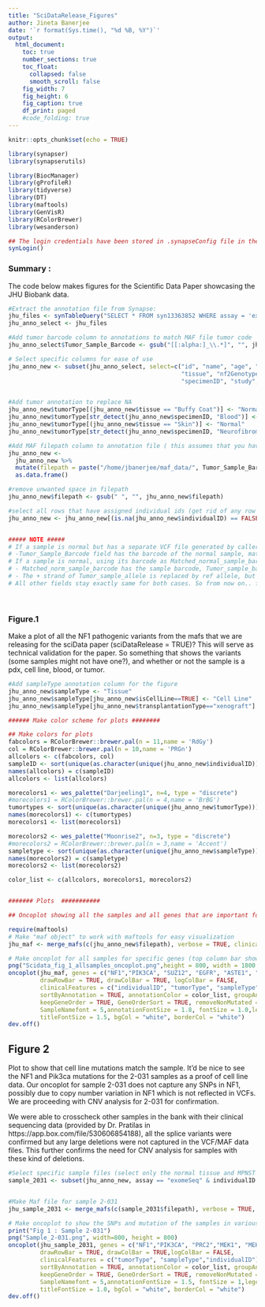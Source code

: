 ```yaml
---
title: "SciDataRelease_Figures"
author: Jineta Banerjee
date: '`r format(Sys.time(), "%d %B, %Y")`'
output: 
  html_document:
    toc: true
    number_sections: true
    toc_float:
      collapsed: false
      smooth_scroll: false
    fig_width: 7
    fig_height: 6
    fig_caption: true
    df_print: paged 
    #code_folding: true 
---
```


```r
knitr::opts_chunk$set(echo = TRUE)
```

```r

library(synapser)
library(synapserutils)

library(BiocManager)
library(gProfileR)
library(tidyverse)
library(DT)
library(maftools)
library(GenVisR)
library(RColorBrewer)
library(wesanderson)

## The login credentials have been stored in .synapseConfig file in the home dir. If you dont have this setup, please make the file before trying to login.
synLogin()

```

### Summary :

The code below makes figures for the Scientific Data Paper showcasing the JHU Biobank data.

```r

#Extract the annotation file from Synapse:
jhu_files <- synTableQuery("SELECT * FROM syn13363852 WHERE assay = 'exomeSeq' AND fileFormat = 'vcf' AND name LIKE '%.vcf.gz' AND sciDataRelease = 'true' ")$asDataFrame()
jhu_anno_select <- jhu_files

#Add tumor barcode column to annotations to match MAF file tumor code
jhu_anno_select$Tumor_Sample_Barcode <- gsub("[[:alpha:]_\\.*]", "", jhu_anno_select$name) 

# Select specific columns for ease of use
jhu_anno_new <- subset(jhu_anno_select, select=c("id", "name", "age", "assay", "diagnosis", "individualID", "nf1Genotype",
                                                 "tissue", "nf2Genotype", "isCellLine","transplantationType", "sex", "species", 
                                                 "specimenID", "study", "studyId", "tumorType", "Tumor_Sample_Barcode"))


#Add tumor annotation to replace NA
jhu_anno_new$tumorType[(jhu_anno_new$tissue == "Buffy Coat")] <- "Normal"
jhu_anno_new$tumorType[str_detect(jhu_anno_new$specimenID, "Blood")] <- "Normal"
jhu_anno_new$tumorType[(jhu_anno_new$tissue == "Skin")] <- "Normal"
jhu_anno_new$tumorType[str_detect(jhu_anno_new$specimenID, "Neurofibroma")] <- "Neurofibroma"

#Add MAF filepath column to annotation file ( this assumes that you have downloaded the relevant original maf files from https://www.synapse.org/#!Synapse:syn19046889 )
jhu_anno_new <- 
  jhu_anno_new %>%
  mutate(filepath = paste("/home/jbanerjee/maf_data/", Tumor_Sample_Barcode, ".vep.maf")) %>%
  as.data.frame()

#remove unwanted space in filepath
jhu_anno_new$filepath <- gsub(" ", "", jhu_anno_new$filepath) 

#select all rows that have assigned individual ids (get rid of any row that is not a bonafide sample)
jhu_anno_new <- jhu_anno_new[(is.na(jhu_anno_new$individualID) == FALSE), ]


##### NOTE #####
# If a sample is normal but has a separate VCF file generated by callers other than VARSCAN, then using its barcode as Tumor_Sample_Barcode will lead to the following :
# -Tumor_Sample_Barcode field has the barcode of the normal sample, matched_norm_sample Alleles are replaced by reference allele, Matched Normal Sample barcode says "NORMAL". Other than these nothing changes.
# If a sample is normal, using its barcode as Matched_normal_sample_barcode will lead to the following:
# - Matched_norm_sample_barcode has the sample barcode, Tumor_sample_barcode says "TUMOR" . This leads to maftools not recognising the right sample maf to merge/annotate
# - The + strand of Tumor_sample_allele is replaced by ref allele, but -strand has - strand allele of sample, matched norm sample alleles are the same as tumor sample alleles if the file were generated with barcode in Tumor_sample_barcode field
# All other fields stay exactly same for both cases. So from now on.. for consistency we will use all samples with their barcode in Tumor_sample_barcode field. The annotations associated with the samples will determine whether a sample was normal or tumor.

```
&nbsp;

### Figure.1 

Make a plot of all the NF1 pathogenic variants from the mafs that we are releasing for the sciData paper (sciDataRelease = TRUE)? This will serve as technical validation for the paper. So something that shows the variants (some samples might not have one?), and whether or not the sample is a pdx, cell line, blood, or tumor.

```r

#Add sampleType annotation column for the figure
jhu_anno_new$sampleType <- "Tissue"
jhu_anno_new$sampleType[jhu_anno_new$isCellLine==TRUE] <- "Cell Line"
jhu_anno_new$sampleType[jhu_anno_new$transplantationType=="xenograft"] <- "Xenograft"

###### Make color scheme for plots ########

## Make colors for plots
fabcolors = RColorBrewer::brewer.pal(n = 11,name = 'RdGy')
col = RColorBrewer::brewer.pal(n = 10,name = 'PRGn')
allcolors <- c(fabcolors, col)
sampleID <- sort(unique(as.character(unique(jhu_anno_new$individualID))))
names(allcolors) = c(sampleID)
allcolors <- list(allcolors)

morecolors1 <- wes_palette("Darjeeling1", n=4, type = "discrete")
#morecolors1 = RColorBrewer::brewer.pal(n = 4,name = 'BrBG')
tumortypes <- sort(unique(as.character(unique(jhu_anno_new$tumorType))))
names(morecolors1) <- c(tumortypes)
morecolors1 <- list(morecolors1)

morecolors2 <- wes_palette("Moonrise2", n=3, type = "discrete")
#morecolors2 = RColorBrewer::brewer.pal(n = 3,name = 'Accent')
sampletype <- sort(unique(as.character(unique(jhu_anno_new$sampleType))))
names(morecolors2) = c(sampletype)
morecolors2 <- list(morecolors2)

color_list <- c(allcolors, morecolors1, morecolors2)


####### Plots  ###########

## Oncoplot showing all the samples and all genes that are important for cNF and MPNST

require(maftools)
# Make "maf object" to work with maftools for easy visualization 
jhu_maf <- merge_mafs(c(jhu_anno_new$filepath), verbose = TRUE, clinicalData = jhu_anno_new) 

# Make oncoplot for all samples for specific genes (top column bar shows mutational burden of the samples, row bar on the right shows frequency of mutations per gene)
png("Scidata_fig_1_allsamples_oncoplot.png",height = 800, width = 1800 )
oncoplot(jhu_maf, genes = c("NF1","PIK3CA", "SUZ12", "EGFR", "ASTE1", "MEK1", "MEK2", "LRP1B", "MSH3", "PDCD1", "S1PR2", "EED", "EZH2"),
         drawRowBar = TRUE, drawColBar = TRUE, logColBar = FALSE,
         clinicalFeatures = c("individualID", "tumorType", "sampleType"),
         sortByAnnotation = TRUE, annotationColor = color_list, groupAnnotationBySize = FALSE, 
         keepGeneOrder = TRUE, GeneOrderSort = TRUE, removeNonMutated = FALSE, 
         SampleNamefont = 5,annotationFontSize = 1.8, fontSize = 1.0,legendFontSize = 1.8,
         titleFontSize = 1.5, bgCol = "white", borderCol = "white")
dev.off()

```

## Figure 2

Plot to show that cell line mutations match the sample. It'd be nice to see the NF1 and Pik3ca mutations for the 2-031 samples as a proof of cell line data. Our oncoplot for sample 2-031 does not capture any SNPs in NF1, possibly due to copy number variation in NF1 which is not reflected in VCFs. We are proceeding with CNV analysis for 2-031 for confirmation. 

We were able to crosscheck other samples in the bank with their clinical sequencing data (provided by Dr. Pratilas in https://app.box.com/file/530606854188), all the splice variants were confirmed but any large deletions were not captured in the VCF/MAF data files. This further confirms the need for CNV analysis for samples with these kind of deletions.

```r

#Select specific sample files (select only the normal tissue and MPNST tissue and cell line samples)
sample_2031 <- subset(jhu_anno_new, assay == "exomeSeq" & individualID == "2-031" & specimenID != "2-031 Xenograft")


#Make Maf file for sample 2-031
jhu_sample_2031 <- merge_mafs(c(sample_2031$filepath), verbose = TRUE, clinicalData = sample_2031) 

# Make oncoplot to show the SNPs and mutation of the samples in various genes of interest
print("Fig 1 : Sample 2-031")
png("Sample_2-031.png", width=800, height = 800)
oncoplot(jhu_sample_2031, genes = c("NF1","PIK3CA", "PRC2","MEK1", "MEK2", "SUZ12", "ASTE1", "EGFR", "LRP1B", "MSH3", "PDCD1", "S1PR2", "EED", "EZH2"),
         drawRowBar = TRUE, drawColBar = TRUE,logColBar = FALSE,
         clinicalFeatures = c("tumorType", "sampleType","individualID"),
         sortByAnnotation = TRUE, annotationColor = color_list, groupAnnotationBySize = FALSE,
         keepGeneOrder = TRUE, GeneOrderSort = TRUE, removeNonMutated = FALSE, 
         SampleNamefont = 5,annotationFontSize = 1.5, fontSize = 1,legendFontSize = 1.8,
         titleFontSize = 1.0, bgCol = "white", borderCol = "white")
dev.off()

```
